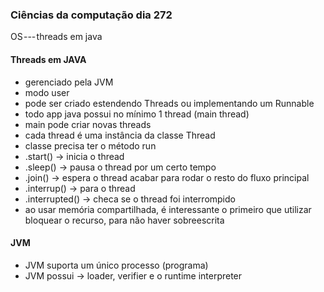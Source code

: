 




### Ciências da computação dia 272

OS --- threads em java

#### Threads em JAVA

-   gerenciado pela JVM
-   modo user
-   pode ser criado estendendo Threads ou implementando um Runnable
-   todo app java possui no mínimo 1 thread (main thread)
-   main pode criar novas threads
-   cada thread é uma instância da classe Thread
-   classe precisa ter o método run
-   .start() → inicia o thread
-   .sleep() → pausa o thread por um certo tempo
-   .join() → espera o thread acabar para rodar o resto do fluxo
    principal
-   .interrup() → para o thread
-   .interrupted() → checa se o thread foi interrompido
-   ao usar memória compartilhada, é interessante o primeiro que
    utilizar bloquear o recurso, para não haver sobreescrita

#### JVM

-   JVM suporta um único processo (programa)
-   JVM possui → loader, verifier e o runtime interpreter


